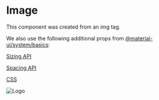 
<Meta title="Components/atoms/Image" component={Image} />

# Image

This component was created from an img tag.

We also use the following additional props from [@material-ui/system/basics](https://material-ui.com/system/basics/):

[Sizing API](https://material-ui.com/system/sizing)

[Spacing API](https://material-ui.com/system/spacing)

[CSS](https://material-ui.com/system/basics/#css-property)

<Preview>
  <Story name="image">
    <Image
      src={logo}
      alt="Logo"
      css={{
        animation: 'fadeAnimation 2s linear infinite',
        opacity: '0'
      }}
    />
  </Story>
</Preview>
